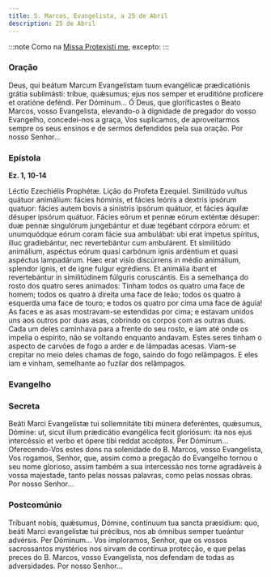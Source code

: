 ```yaml
---
title: S. Marcos, Evangelista, a 25 de Abril
description: 25 de Abril
---
```


:::note
Como na [Missa Protexísti me](/missal/comum/9martir), excepto:
:::


### Oração

<div class="side-by-side not-content">
  <span>
    Deus, qui beátum Marcum Evangelístam tuum evangélicæ prædicatiónis grátia sublimásti: tríbue,
    quǽsumus; ejus nos semper et eruditióne profícere et oratióne deféndi. Per Dóminum...
  </span>
  <span>
    Ó Deus, que glorificastes o Beato Marcos, vosso Evangelista, elevando-o à dignidade de pregador
    do vosso Evangelho, concedei-nos a graça, Vos suplicamos, de aproveitarmos sempre os seus
    ensinos e de sermos defendidos pela sua oração. Por nosso Senhor...
  </span>
</div>

### Epístola

**Ez. 1, 10-14**

<div class="side-by-side not-content">
  <span>Léctio Ezechiélis Prophétæ.</span>
  <span>Lição do Profeta Ezequiel.</span>
  <span>
    Similitúdo vultus quátuor animálium: fácies hóminis, et fácies leónis a dextris ipsórum quatuor:
    fácies autem bovis a sinístris ipsórum quátuor, et fácies áquilæ désuper ipsórum quátuor. Fácies
    eórum et pennæ eórum exténtæ désuper: duæ pennæ singulórum jungebántur et duæ tegébant córpora
    eórum: et unumquódque eórum coram fácie sua ambulábat: ubi erat ímpetus spíritus, illuc
    gradiebántur, nec revertebántur cum ambulárent. Et similitúdo animálium, aspéctus eórum quasi
    carbónum ignis ardéntium et quasi aspéctus lampadárum. Hæc erat visio discúrrens in médio
    animálium, splendor ignis, et de igne fulgur egrédiens. Et animália ibant et revertebántur in
    similitúdinem fúlguris coruscántis.
  </span>
  <span>
    Eis a semelhança do rosto dos quatro seres animados: Tinham todos os quatro uma face de homem;
    todos os quatro à direita uma face de leão; todos os quatro à esquerda uma face de touro; e
    todos os quatro por cima uma face de águia! As faces e as asas mostravam-se estendidas por cima;
    e estavam unidos uns aos outros por duas asas, cobrindo os corpos com as outras duas. Cada um
    deles caminhava para a frente do seu rosto, e iam até onde os impelia o espírito, não se
    voltando enquanto andavam. Estes seres tinham o aspecto de carvões de fogo a arder e de lâmpadas
    acesas. Viam-se crepitar no meio deles chamas de fogo, saindo do fogo relâmpagos. E eles iam e
    vinham, semelhante ao fuzilar dos relâmpagos.
  </span>
</div>

### Evangelho

<LinkCard href="/missal/santos/02-06-1#evangelho" title="S. Tito, B. e Conf." />

### Secreta

<div class="side-by-side not-content">
  <span>
    Beáti Marci Evangelístæ tui sollemnitáte tibi múnera deferéntes, quǽsumus, Dómine: ut, sicut
    illum prædicátio evangélica fecit gloriósum: ita nos ejus intercéssio et verbo et ópere tibi
    reddat accéptos. Per Dóminum...
  </span>
  <span>
    Oferecendo-Vos estes dons na solenidade do B. Marcos, vosso Evangelista, Vos rogamos, Senhor,
    que, assim como a pregação do Evangelho tornou o seu nome glorioso, assim também a sua
    intercessão nos torne agradáveis à vossa majestade, tanto pelas nossas palavras, como pelas
    nossas obras. Por nosso Senhor...
  </span>
</div>

### Postcomúnio

<div class="side-by-side not-content">
  <span>
    Tríbuant nobis, quǽsumus, Dómine, contínuum tua sancta præsídium: quo, beáti Marci evangelístæ
    tui précibus, nos ab ómnibus semper tueántur advérsis. Per Dóminum...
  </span>
  <span>
    Vos imploramos, Senhor, que os vossos sacrossantos mystérios nos sirvam de contínua protecção, e
    que pelas preces do B. Marcos, vosso Evangelista, nos defendam de todas as adversidades. Por
    nosso Senhor...
  </span>
</div>
